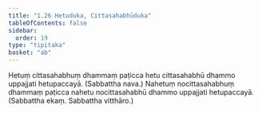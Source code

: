 ```yaml
---
title: "1.26 Hetuduka, Cittasahabhūduka"
tableOfContents: false
sidebar:
  order: 19
type: "tipitaka"
basket: "ab"
---
```



<DynamicBreadcrumb />

<Division number="50">

<Paragraph number="146">
Hetuṃ cittasahabhuṃ dhammaṃ paṭicca hetu cittasahabhū dhammo uppajjati hetupaccayā. (Sabbattha nava.)
</Paragraph>

<Paragraph number="147">
Nahetuṃ nocittasahabhuṃ dhammaṃ paṭicca nahetu nocittasahabhū dhammo uppajjati hetupaccayā. (Sabbattha ekaṃ. Sabbattha vitthāro.)
</Paragraph>
</Division>